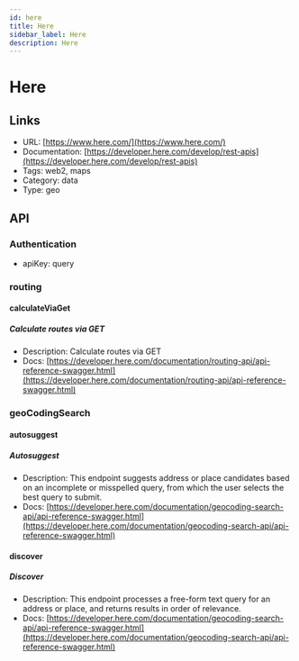 ```yaml
---
id: here
title: Here
sidebar_label: Here
description: Here
---
```


# Here

## Links

* URL: [https://www.here.com/](https://www.here.com/)
* Documentation: [https://developer.here.com/develop/rest-apis](https://developer.here.com/develop/rest-apis)
* Tags: web2, maps
* Category: data
* Type: geo

## API

### Authentication

* apiKey: query

### routing

#### calculateViaGet

##### Calculate routes via GET

* Description: Calculate routes via GET
* Docs: [https://developer.here.com/documentation/routing-api/api-reference-swagger.html](https://developer.here.com/documentation/routing-api/api-reference-swagger.html)

### geoCodingSearch

#### autosuggest

##### Autosuggest

* Description: This endpoint suggests address or place candidates based on an incomplete or misspelled query, from which the user selects the best query to submit.
* Docs: [https://developer.here.com/documentation/geocoding-search-api/api-reference-swagger.html](https://developer.here.com/documentation/geocoding-search-api/api-reference-swagger.html)

#### discover

##### Discover

* Description: This endpoint processes a free-form text query for an address or place, and returns results in order of relevance.
* Docs: [https://developer.here.com/documentation/geocoding-search-api/api-reference-swagger.html](https://developer.here.com/documentation/geocoding-search-api/api-reference-swagger.html)
